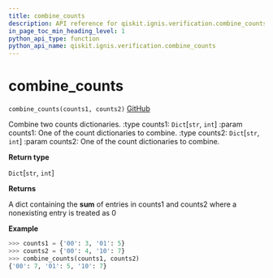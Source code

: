 ```yaml
---
title: combine_counts
description: API reference for qiskit.ignis.verification.combine_counts
in_page_toc_min_heading_level: 1
python_api_type: function
python_api_name: qiskit.ignis.verification.combine_counts
---
```


# combine\_counts

<span id="qiskit.ignis.verification.combine_counts" />

`combine_counts(counts1, counts2)` [GitHub](https://github.com/qiskit-community/qiskit-ignis/tree/stable/0.3/qiskit/ignis/verification/tomography/data.py "view source code")

Combine two counts dictionaries. :type counts1: `Dict`\[`str`, `int`] :param counts1: One of the count dictionaries to combine. :type counts2: `Dict`\[`str`, `int`] :param counts2: One of the count dictionaries to combine.

**Return type**

`Dict`\[`str`, `int`]

**Returns**

A dict containing the **sum** of entries in counts1 and counts2 where a nonexisting entry is treated as 0

**Example**

```python
>>> counts1 = {'00': 3, '01': 5}
>>> counts2 = {'00': 4, '10': 7}
>>> combine_counts(counts1, counts2)
{'00': 7, '01': 5, '10': 7}
```

